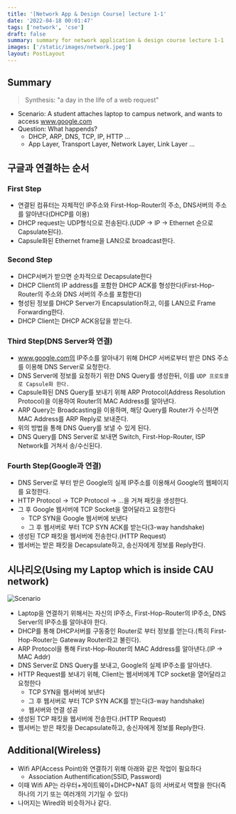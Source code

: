 ```yaml
---
title: '[Network App & Design Course] lecture 1-1'
date: '2022-04-18 00:01:47'
tags: ['network', 'cse']
draft: false
summary: summary for network application & design course lecture 1-1
images: ['/static/images/network.jpeg']
layout: PostLayout
---
```


<TOCInline toc={props.toc} asDisclosure />

## Summary

> Synthesis: "a day in the life of a web request"

- Scenario: A student attaches laptop to campus network, and wants to access www.google.com
- Question: What happends?
  - DHCP, ARP, DNS, TCP, IP, HTTP ...
  - App Layer, Transport Layer, Network Layer, Link Layer ...

## 구글과 연결하는 순서

### First Step

- 연결된 컴퓨터는 자체적인 IP주소와 First-Hop-Router의 주소, DNS서버의 주소를 알아낸다(DHCP를 이용)
- DHCP request는 UDP형식으로 전송된다.(UDP -> IP -> Ethernet 순으로 Capsulate된다).
- Capsule화된 Ethernet frame을 LAN으로 broadcast한다.

### Second Step

- DHCP서버가 받으면 순차적으로 Decapsulate한다
- DHCP Client의 IP address를 포함한 DHCP ACK를 형성한다(First-Hop-Router의 주소와 DNS 서버의 주소를 포함한다)
- 형성된 정보를 DHCP Server가 Encapsulation하고, 이를 LAN으로 Frame Forwarding한다.
- DHCP Client는 DHCP ACK응답을 받는다.

### Third Step(DNS Server와 연결)

- www.google.com의 IP주소를 알아내기 위해 DHCP 서버로부터 받은 DNS 주소를 이용해 DNS Server로 요청한다.
- DNS Server에 정보를 요청하기 위한 DNS Query를 생성한뒤, 이를 `UDP 프로토콜로 Capsule화 한다.`
- Capsule화된 DNS Query를 보내기 위해 ARP Protocol(Address Resolution Protocol)을 이용하여 Router의 MAC Address를 알아낸다.
- ARP Query는 Broadcasting을 이용하며, 해당 Query를 Router가 수신하면 MAC Address를 ARP Reply로 보내준다.
- 위의 방법을 통해 DNS Query를 보낼 수 있게 된다.
- DNS Query를 DNS Server로 보내면 Switch, First-Hop-Router, ISP Network를 거쳐서 송/수신된다.

### Fourth Step(Google과 연결)

- DNS Server로 부터 받은 Google의 실제 IP주소를 이용해서 Google의 웹페이지를 요청한다.
- HTTP Protocol -> TCP Protocol -> ...을 거쳐 패킷을 생성한다.
- 그 후 Google 웹서버에 TCP Socket을 열어달라고 요청한다
  - TCP SYN을 Google 웹서버에 보낸다
  - 그 후 웹서버로 부터 TCP SYN ACK를 받는다(3-way handshake)
- 생성된 TCP 패킷을 웹서버에 전송한다.(HTTP Request)
- 웹서버는 받은 패킷을 Decapsulate하고, 송신자에게 정보를 Reply한다.

## 시나리오(Using my Laptop which is inside CAU network)

![Scenario](https://d.pr/i/ZV3Aj4.png)

- Laptop을 연결하기 위해서는 자신의 IP주소, First-Hop-Router의 IP주소, DNS Server의 IP주소를 알아내야 한다.
- DHCP를 통해 DHCP서버를 구동중인 Router로 부터 정보를 얻는다.(특히 First-Hop-Router는 Gateway Router라고 불린다).
- ARP Protocol을 통해 First-Hop-Router의 MAC Address를 알아낸다.(IP -> MAC Addr)
- DNS Server로 DNS Query를 보내고, Google의 실제 IP주소를 알아낸다.
- HTTP Request를 보내기 위해, Client는 웹서버에게 TCP socket을 열어달라고 요청한다
  - TCP SYN을 웹서버에 보낸다
  - 그 후 웹서버로 부터 TCP SYN ACK를 받는다(3-way handshake)
  - 웹서버와 연결 성공
- 생성된 TCP 패킷을 웹서버에 전송한다.(HTTP Request)
- 웹서버는 받은 패킷을 Decapsulate하고, 송신자에게 정보를 Reply한다.

## Additional(Wireless)

- Wifi AP(Access Point)와 연결하기 위해 아래와 같은 작업이 필요하다
  - Association Authentification(SSID, Password)
- 이때 Wifi AP는 라우터+게이트웨이+DHCP+NAT 등의 서버로서 역할을 한다(즉 하나의 기기 또는 여러개의 기기일 수 있다)
- 나머지는 Wired와 비슷하거나 같다.
